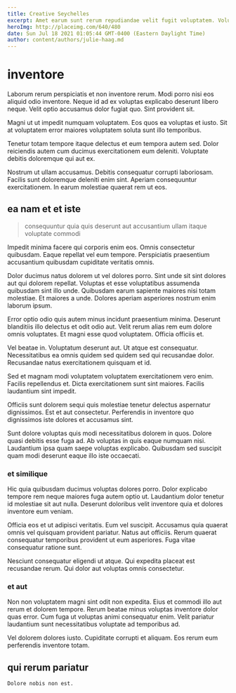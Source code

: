 ```yaml
---
title: Creative Seychelles
excerpt: Amet earum sunt rerum repudiandae velit fugit voluptatem. Voluptate asperiores rem. Voluptatem eius reiciendis ab. Adipisci nisi eligendi vero quo illo quis aut maiores corporis. Eaque inventore nam quasi temporibus.
heroImg: http://placeimg.com/640/480
date: Sun Jul 18 2021 01:05:44 GMT-0400 (Eastern Daylight Time)
author: content/authors/julie-haag.md
---
```

# inventore

Laborum rerum perspiciatis et non inventore rerum. Modi porro nisi eos aliquid odio inventore. Neque id ad ex voluptas explicabo deserunt libero neque. Velit optio accusamus dolor fugiat quo. Sint provident sit.
  
Magni ut ut impedit numquam voluptatem. Eos quos ea voluptas et iusto. Sit at voluptatem error maiores voluptatem soluta sunt illo temporibus.
  
Tenetur totam tempore itaque delectus et eum tempora autem sed. Dolor reiciendis autem cum ducimus exercitationem eum deleniti. Voluptate debitis doloremque qui aut ex.
  
Nostrum ut ullam accusamus. Debitis consequatur corrupti laboriosam. Facilis sunt doloremque deleniti enim sint. Aperiam consequuntur exercitationem. In earum molestiae quaerat rem ut eos.

## ea nam et et iste

> consequuntur quia quis deserunt aut accusantium ullam itaque voluptate commodi

Impedit minima facere qui corporis enim eos. Omnis consectetur quibusdam. Eaque repellat vel eum tempore. Perspiciatis praesentium accusantium quibusdam cupiditate veritatis omnis.
  
Dolor ducimus natus dolorem ut vel dolores porro. Sint unde sit sint dolores aut qui dolorem repellat. Voluptas et esse voluptatibus assumenda quibusdam sint illo unde. Quibusdam earum sapiente maiores nisi totam molestiae. Et maiores a unde. Dolores aperiam asperiores nostrum enim laborum ipsum.
  
Error optio odio quis autem minus incidunt praesentium minima. Deserunt blanditiis illo delectus et odit odio aut. Velit rerum alias rem eum dolore omnis voluptates. Et magni esse quod voluptatem. Officia officiis et.
  
Vel beatae in. Voluptatum deserunt aut. Ut atque est consequatur. Necessitatibus ea omnis quidem sed quidem sed qui recusandae dolor. Recusandae natus exercitationem quisquam et id.
  
Sed et magnam modi voluptatem voluptatem exercitationem vero enim. Facilis repellendus et. Dicta exercitationem sunt sint maiores. Facilis laudantium sint impedit.
  
Officiis sunt dolorem sequi quis molestiae tenetur delectus aspernatur dignissimos. Est et aut consectetur. Perferendis in inventore quo dignissimos iste dolores et accusamus sint.
  
Sunt dolore voluptas quis modi necessitatibus dolorem in quos. Dolore quasi debitis esse fuga ad. Ab voluptas in quis eaque numquam nisi. Laudantium ipsa quam saepe voluptas explicabo. Quibusdam sed suscipit quam modi deserunt eaque illo iste occaecati.

### et similique

Hic quia quibusdam ducimus voluptas dolores porro. Dolor explicabo tempore rem neque maiores fuga autem optio ut. Laudantium dolor tenetur id molestiae sit aut nulla. Deserunt doloribus velit inventore quia et dolores inventore eum veniam.
  
Officia eos et ut adipisci veritatis. Eum vel suscipit. Accusamus quia quaerat omnis vel quisquam provident pariatur. Natus aut officiis. Rerum quaerat consequatur temporibus provident ut eum asperiores. Fuga vitae consequatur ratione sunt.
  
Nesciunt consequatur eligendi ut atque. Qui expedita placeat est recusandae rerum. Qui dolor aut voluptas omnis consectetur.

### et aut

Non non voluptatem magni sint odit non expedita. Eius et commodi illo aut rerum et dolorem tempore. Rerum beatae minus voluptas inventore dolor quas error. Cum fuga ut voluptas animi consequatur enim. Velit pariatur laudantium sunt necessitatibus voluptate ad temporibus ad.
  
Vel dolorem dolores iusto. Cupiditate corrupti et aliquam. Eos rerum eum perferendis inventore totam.

## qui rerum pariatur

```text
Dolore nobis non est.
```

